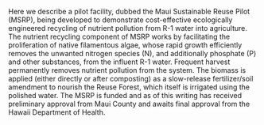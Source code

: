 Here we describe a pilot facility, dubbed the Maui Sustainable Reuse Pilot (MSRP), being developed to demonstrate cost-effective ecologically engineered recycling of nutrient pollution from R-1 water into agriculture. The nutrient recycling component of MSRP works by facilitating the proliferation of native filamentous algae, whose rapid growth efficiently removes the unwanted nitrogen species (N), and additionally phosphate (P) and other substances, from the influent R-1 water. Frequent harvest permanently removes nutrient pollution from the system. The biomass is applied (either directly or after composting) as a slow-release fertilizer/soil amendment to nourish the Reuse Forest, which itself is irrigated using the polished water. The MSRP is funded and as of this writing has received preliminary approval from Maui County and awaits final approval from the Hawaii Department of Health.
